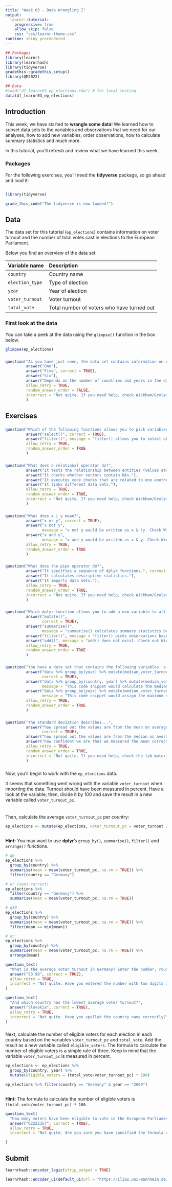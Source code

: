 ```yaml
---
title: "Week 03 - Data Wrangling I"
output: 
  learnr::tutorial:
    progressive: true
    allow_skip: false
    css: "css/learnr-theme.css"
runtime: shiny_prerendered
---
```


```r
## Packages
library(learnr)
library(learnrhash)
library(tidyverse)
gradethis::gradethis_setup()
library(QM2022)

## Data
#load("df_learnr03_ep_elections.rda") # for local testing
data(df_learnr03_ep_elections)
```

## Introduction

This week, we have started to **wrangle some data**! We learned how to subset data sets to the variables and observations that we need for our analyses, how to add new variables, order observations, how to calculate summary statistics and much more.

In this tutorial, you'll refresh and review what we have learned this week.

### Packages

For the following exercises, you'll need the **tidyverse** package, so go ahead and load it:

```r

```

```r
library(tidyverse)
```

```r
grade_this_code("The tidyverse is now loaded!")
```

## Data

The data set for this tutorial (`ep_elections`) contains information on voter turnout and the number of total votes cast in elections to the European Parliament.

Below you find an overview of the data set.

| Variable name |  Description
|:--------------|:-------------
| `country` | Country name
| `election_type` | Type of election
| `year` | Year of election
| `voter_turnout` | Voter turnout
| `total_vote` | Total number of voters who have turned out

### First look at the data

You can take a peek at the data using the `glimpse()` function in the box below.

```r
glimpse(ep_elections)
```

###

```r
question("As you have just seen, the data set contains information on countries, election type, years, voter turnout and the total number of votes. How many columns does this data set have?",
         answer("One"),
         answer("Five", correct = TRUE),
         answer("Six"),
         answer("Depends on the number of countries and years in the data set"),
         allow_retry = TRUE,
         random_answer_order = FALSE,
         incorrect = "Not quite. If you need help, check Wickham/Grolemund (2017) Chapter 3."
         )
```

## Exercises

###

```r
question("Which of the following functions allows you to pick variables based on their name?",
         answer("select()", correct = TRUE),
         answer("filter()", message = "filter() allows you to select observations, not variables. Check Wickham/Grolemund (2017) Chapter 5 or the lecture and lab materials for more information and examples."),
         allow_retry = TRUE,
         random_answer_order = TRUE
         )
```

###

```r
question("What does a relational operator do?",
         answer("It tests the relationship between entities (values etc.).", correct = TRUE),
         answer("It checks whether vectors contain NAs."),
         answer("It executes code chunks that are related to one another."),
         answer("It links different data sets."),
         allow_retry = TRUE,
         random_answer_order = TRUE,
         incorrect = "Not quite. If you need help, check Wickham/Grolemund (2017) Chapter 5 or the lecture material."
         )
```

###

```r
question("What does x | y mean?",
         answer("x or y", correct = TRUE),
         answer("x not y", 
                message = "x not y would be written as x & !y. Check Wickham/Grolemund (2017) Chapter 5 or the lecture material for more information."),
         answer("x and y", 
                message = "x and y would be written as x & y. Check Wickham/Grolemund (2017) Chapter 5 or the lecture material for more information."),
         allow_retry = TRUE,
         random_answer_order = TRUE
         )
```

###

```r
question("What does the pipe operator do?",
         answer("It specifies a sequence of dplyr functions.", correct = TRUE),
         answer("It calculates descriptive statistics."),
         answer("It imports data sets."),
         allow_retry = TRUE,
         random_answer_order = TRUE,
         incorrect = "Not quite. If you need help, check Wickham/Grolemund (2017) Chapter 18 or the lecture material."
         )
```

###

```r
question("Which dplyr function allows you to add a new variable to all observations in your data set?",
         answer("mutate()", 
                correct = TRUE),
         answer("summarise()", 
                message = "summarise() calculates summary statistics by aggregating your data set. The resulting variable is therefore not added to all observations. Check out Wickham/Grolemund (2017) Chapter 5 or the lecture and lab materials for more information and examples."),
         answer("filter()", message = "filter() picks observations based on their value(s). Check out Wickham/Grolemund (2017) Chapter 5 or the lecture and lab materials for more information and examples."),
         answer("add()", message = "add() does not exist. Check out Wickham/Grolemund (2017) Chapter 5 or the lecture and lab materials for more information and examples of the existing dplyr functions."),
         allow_retry = TRUE,
         random_answer_order = TRUE
         )
```

###

```r
question("You have a data set that contains the following variables: a country ID variable, a year variable and a voter turnout variable. You would like to add a variable on the median value of voter turnout per year. What do you do?",
         answer("data %>% group_by(year) %>% mutate(median_voter_turnout = median(voter_turnout))", 
                correct = TRUE),
         answer("data %>% group_by(country, year) %>% mutate(median_voter_turnout = median(voter_turnout))", 
                message = "This code snippet would calculate the median voter turnout by country and year, we want the value to be calculated by year across all countries, however."),
         answer("data %>% group_by(year) %>% mutate(median_voter_turnout = max(voter_turnout))", 
                message = "This code snippet would assign the maximum value of voter turnout for each year to the new variable instead of the median voter turnout."),
         allow_retry = TRUE,
         random_answer_order = TRUE
         )
```

###

```r
question("The standard deviation describes...",
         answer("how spread out the values are from the mean on average.",
                correct = TRUE),
         answer("how spread out the values are from the median on average."),
         answer("how confident we are that we measured the mean correctly."),
         allow_retry = TRUE,
         random_answer_order = TRUE,
         incorrect = "Not quite. If you need help, check the lab material or Imai (2017) Chapter 2.6."
         )
```

###

Now, you'll begin to work with the `ep_elections` data.

It seems that something went wrong with the variable `voter_turnout` when importing the data. Turnout should have been measured in percent. Have a look at the variable; then, divide it by 100 and save the result in a new variable called `voter_turnout_pc`. 

```r

```

###

Then, calculate the average `voter_turnout_pc` per country:

```r
ep_elections <- mutate(ep_elections, voter_turnout_pc = voter_turnout / 100)
```

```r

```

<div id="exercise2-hint">
**Hint:** You may want to use **dplyr**'s `group_by()`, `summarise()`, `filter()` and `arrange()` functions.
</div>

```r
# q9
ep_elections %>%
  group_by(country) %>%
  summarise(mean = mean(voter_turnout_pc, na.rm = TRUE)) %>%
  filter(country == "Germany")

# or (semi-correct)
ep_elections %>%
  filter(country == "Germany") %>%
  summarise(mean = mean(voter_turnout_pc, na.rm = TRUE))

# q10
ep_elections %>%
  group_by(country) %>%
  summarise(mean = mean(voter_turnout_pc, na.rm = TRUE)) %>%
  filter(mean == min(mean))

# or
ep_elections %>%
  group_by(country) %>%
  summarise(mean = mean(voter_turnout_pc, na.rm = TRUE)) %>%
  arrange(mean)
```

```r
question_text(
  "What is the average voter turnout in Germany? Enter the number, rounded to two digits after the decimal.",
  answer("53.98", correct = TRUE),
  allow_retry = TRUE,
  incorrect = "Not quite. Have you entered the number with two digits after the decimal?"
)
```

```r
question_text(
  "And which country has the lowest average voter turnout?",
  answer("Slovakia", correct = TRUE),
  allow_retry = TRUE,
  incorrect = "Not quite. Have you spelled the country name correctly?"
)
```

###

Next, calculate the number of eligible voters for each election in each country based on the variables `voter_turnout_pc` and `total_vote`. Add the result as a new variable called `eligible_voters`. The formula to calculate the number of eligible voters is a simple rule of three. Keep in mind that the variable `voter_turnout_pc` is measured in percent. 

```r
ep_elections <- ep_elections %>%
  group_by(country, year) %>%
  mutate(eligible_voters = (total_vote/voter_turnout_pc) * 100) 

ep_elections %>% filter(country == "Germany" & year == "2009")
```

```r

```

<div id="exercise3-hint">
**Hint:** The formula to calculate the number of eligible voters is `(total_vote/voter_turnout_pc) * 100`.
</div>

```r
question_text(
  "How many voters have been eligible to vote in the European Parliament elections in Germany in 2009? Enter the number without separators (such as . or ,) and round to the next lowest integer.",
  answer("62222357", correct = TRUE),
  allow_retry = TRUE,
  incorrect = "Not quite. Are you sure you have specified the formula correctly?"

)

```

## Submit

```r
learnrhash::encoder_logic(strip_output = TRUE)
```

```r
learnrhash::encoder_ui(default_ui(url = "https://ilias.uni-mannheim.de/goto.php?target=svy_1245767&client_id=ILIAS"))
```
